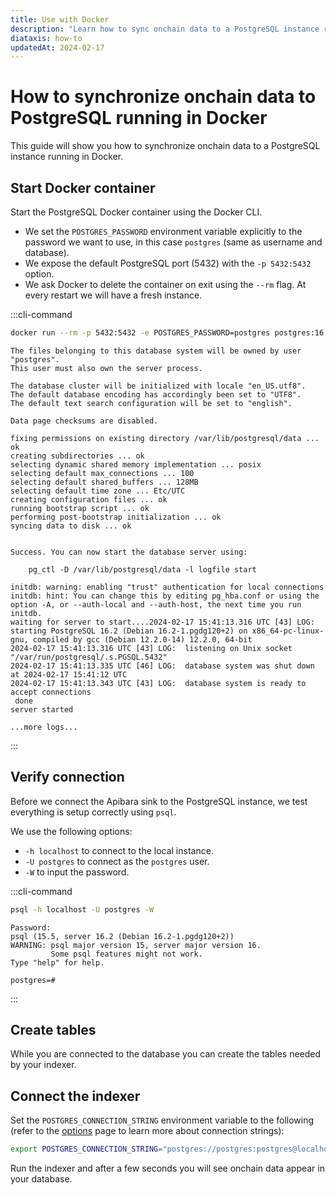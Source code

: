 ```yaml
---
title: Use with Docker
description: "Learn how to sync onchain data to a PostgreSQL instance running in Docker."
diataxis: how-to
updatedAt: 2024-02-17
---
```


# How to synchronize onchain data to PostgreSQL running in Docker

This guide will show you how to synchronize onchain data to a PostgreSQL instance running in Docker.

## Start Docker container

Start the PostgreSQL Docker container using the Docker CLI.

- We set the `POSTGRES_PASSWORD` environment variable explicitly to the
  password we want to use, in this case `postgres` (same as username and
  database).
- We expose the default PostgreSQL port (5432) with the `-p 5432:5432` option.
- We ask Docker to delete the container on exit using the `--rm` flag. At every
  restart we will have a fresh instance.

:::cli-command

```bash Terminal
docker run --rm -p 5432:5432 -e POSTGRES_PASSWORD=postgres postgres:16
```

```
The files belonging to this database system will be owned by user "postgres".
This user must also own the server process.

The database cluster will be initialized with locale "en_US.utf8".
The default database encoding has accordingly been set to "UTF8".
The default text search configuration will be set to "english".

Data page checksums are disabled.

fixing permissions on existing directory /var/lib/postgresql/data ... ok
creating subdirectories ... ok
selecting dynamic shared memory implementation ... posix
selecting default max_connections ... 100
selecting default shared_buffers ... 128MB
selecting default time zone ... Etc/UTC
creating configuration files ... ok
running bootstrap script ... ok
performing post-bootstrap initialization ... ok
syncing data to disk ... ok


Success. You can now start the database server using:

    pg_ctl -D /var/lib/postgresql/data -l logfile start

initdb: warning: enabling "trust" authentication for local connections
initdb: hint: You can change this by editing pg_hba.conf or using the option -A, or --auth-local and --auth-host, the next time you run initdb.
waiting for server to start....2024-02-17 15:41:13.316 UTC [43] LOG:  starting PostgreSQL 16.2 (Debian 16.2-1.pgdg120+2) on x86_64-pc-linux-gnu, compiled by gcc (Debian 12.2.0-14) 12.2.0, 64-bit
2024-02-17 15:41:13.316 UTC [43] LOG:  listening on Unix socket "/var/run/postgresql/.s.PGSQL.5432"
2024-02-17 15:41:13.335 UTC [46] LOG:  database system was shut down at 2024-02-17 15:41:12 UTC
2024-02-17 15:41:13.343 UTC [43] LOG:  database system is ready to accept connections
 done
server started

...more logs...
```

:::

## Verify connection

Before we connect the Apibara sink to the PostgreSQL instance, we test
everything is setup correctly using `psql`.

We use the following options:

- `-h localhost` to connect to the local instance.
- `-U postgres` to connect as the `postgres` user.
- `-W` to input the password.

:::cli-command

```bash Terminal
psql -h localhost -U postgres -W
```

```
Password:
psql (15.5, server 16.2 (Debian 16.2-1.pgdg120+2))
WARNING: psql major version 15, server major version 16.
         Some psql features might not work.
Type "help" for help.

postgres=#
```

:::

## Create tables

While you are connected to the database you can create the tables needed by your indexer.

## Connect the indexer

Set the `POSTGRES_CONNECTION_STRING` environment variable to the following
(refer to the [options](/docs/integrations/postgres/options#connection-string)
page to learn more about connection strings):

```bash [Terminal]
export POSTGRES_CONNECTION_STRING="postgres://postgres:postgres@localhost:5432/postgres"
```

Run the indexer and after a few seconds you will see onchain data appear in your
database.
